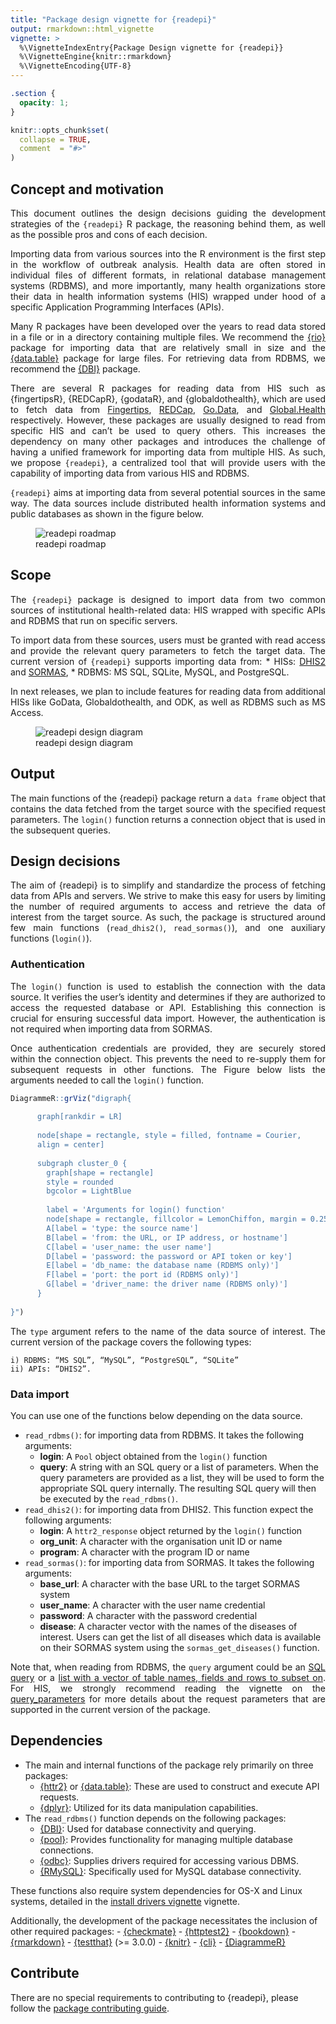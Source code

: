```yaml
---
title: "Package design vignette for {readepi}"
output: rmarkdown::html_vignette
vignette: >
  %\VignetteIndexEntry{Package Design vignette for {readepi}}
  %\VignetteEngine{knitr::rmarkdown}
  %\VignetteEncoding{UTF-8}
---
```


```css
.section {
  opacity: 1;
}
```

```r
knitr::opts_chunk$set(
  collapse = TRUE,
  comment  = "#>"
)
```

## Concept and motivation

::: {style="text-align: justify;"}

This document outlines the design decisions guiding the development strategies 
of the `{readepi}` R package, the reasoning behind them, as well as the 
possible pros and cons of each decision.

Importing data from various sources into the R environment is the first step 
in the workflow of outbreak analysis. Health data are often stored in 
individual files of different formats, in relational database management 
systems (RDBMS), and more importantly, many health organizations store their 
data in health information systems (HIS) wrapped under hood of a specific 
Application Programming Interfaces (APIs).

Many R packages have been developed over the years to read data stored in a 
file or in a directory containing multiple files. We recommend the 
[{rio}](http://gesistsa.github.io/rio/) package for importing data 
that are relatively small in size and the 
[{data.table}](https://cran.r-project.org/web/packages/data.table/vignettes/) 
package for large files. For retrieving data from RDBMS, we recommend the 
[{DBI}](https://dbi.r-dbi.org/) package.

There are several R packages for reading data from HIS such as {fingertipsR}, 
{REDCapR}, {godataR}, and {globaldothealth}, which are used to fetch data from 
[Fingertips](https://fingertips.phe.org.uk/), 
[REDCap](https://projectredcap.org/software/), 
[Go.Data](https://www.who.int/tools/godata), and 
[Global.Health](https://global.health/) respectively. However, these packages 
are usually designed to read from specific HIS and can't be used to query 
others. This increases the dependency on many other packages and introduces 
the challenge of having a unified framework for importing data from multiple 
HIS. As such, we propose `{readepi}`, a centralized tool that will provide 
users with the capability of importing data from various HIS and RDBMS.

`{readepi}` aims at importing data from several potential sources in the same
way. The data sources include distributed health information systems and public
databases as shown in the figure below.
:::

![readepi roadmap](../man/figures/roadmap_readepi.drawio.svg)

## Scope

::: {style="text-align: justify;"}

The `{readepi}` package is designed to import data from two common sources of 
institutional health-related data: HIS wrapped with specific APIs and 
RDBMS that run on specific servers.

To import data from these sources, users must be granted with read access and
provide the relevant query parameters to fetch the target data.
The current version of `{readepi}` supports importing data from:
  * HISs: [DHIS2](https://dhis2.org/) and [SORMAS](https://sormas.org/),
  * RDBMS: MS SQL, SQLite, MySQL, and PostgreSQL.

In next releases, we plan to include features for reading data from additional 
HISs like GoData, Globaldothealth, and ODK, as well as RDBMS such as MS Access.

:::

![readepi design diagram](../man/figures/readepi_design_diagram_v-0.1.0.drawio.svg)


## Output

::: {style="text-align: justify;"}
The main functions of the {readepi} package return a `data frame` object that
contains the data fetched from the target source with the specified request parameters.
The `login()` function returns a connection object that is used in the subsequent queries.
:::

## Design decisions

::: {style="text-align: justify;"}
The aim of {readepi} is to simplify and standardize the process of fetching data from APIs and servers. We strive to make this easy for users by limiting the number of required arguments to access and retrieve the data of interest from 
the target source. As such, the package is structured around few main functions (`read_dhis2()`, `read_sormas()`), and one auxiliary functions (`login()`).

### Authentication

The `login()` function is used to establish the connection with the data source. It verifies the user's identity and determines if they are authorized to access the requested database or API. Establishing this connection is crucial for ensuring successful data import. However, the authentication is not required
when importing data from SORMAS.

Once authentication credentials are provided, they are securely stored within 
the connection object. This prevents the need to re-supply them for subsequent 
requests in other functions. The Figure below lists the arguments needed to 
call the `login()` function.
:::

```r
DiagrammeR::grViz("digraph{
 
      graph[rankdir = LR]
  
      node[shape = rectangle, style = filled, fontname = Courier,
      align = center]
  
      subgraph cluster_0 {
        graph[shape = rectangle]
        style = rounded
        bgcolor = LightBlue
    
        label = 'Arguments for login() function'
        node[shape = rectangle, fillcolor = LemonChiffon, margin = 0.25]
        A[label = 'type: the source name']
        B[label = 'from: the URL, or IP address, or hostname']
        C[label = 'user_name: the user name']
        D[label = 'password: the password or API token or key']
        E[label = 'db_name: the database name (RDBMS only)']
        F[label = 'port: the port id (RDBMS only)']
        G[label = 'driver_name: the driver name (RDBMS only)']
      }
      
}")
```

::: {style="text-align: justify;"}
The `type` argument refers to the name of the data source of interest. The 
current version of the package covers the following types:

    i) RDBMS: “MS SQL”, “MySQL”, “PostgreSQL”, “SQLite”
    ii) APIs: “DHIS2”.
:::

### Data import

You can use one of the functions below depending on the data source.

* `read_rdbms()`: for importing data from RDBMS. It takes the following arguments:
  * **login**: A `Pool` object obtained from the `login()` function
  * **query**: A string with an SQL query or a list of parameters. When the
  query parameters are provided as a list, they will be used to form the
  appropriate SQL query internally. The resulting SQL query will then be
  executed by the `read_rdbms()`.
* `read_dhis2()`: for importing data from DHIS2. This function expect the following arguments:
  * **login**: A `httr2_response` object returned by the `login()` function
  * **org_unit**: A character with the organisation unit ID or name
  * **program**: A character with the program ID or name
* `read_sormas()`: for importing data from SORMAS. It takes the following arguments:
  * **base_url**: A character with the base URL to the target SORMAS system
  * **user_name**: A character with the user name credential
  * **password**: A character with the password credential
  * **disease**: A character vector with the names of the diseases of interest.
  Users can get the list of all diseases which data is available on their SORMAS
  system using the `sormas_get_diseases()` function.

::: {style="text-align: justify;"}
Note that, when reading from RDBMS, the `query` argument could be an [SQL query]{.underline} or a [list with a vector of table names, fields and rows to subset on]{.underline}.
For HIS, we strongly recommend reading the vignette on the [query_parameters](./query_parameters.Rmd) for more details about the request
parameters that are supported in the current version of the package.
:::


## Dependencies

* The main and internal functions of the package rely primarily on three packages:
  - [{httr2}](https://CRAN.R-project.org/package=httr2) or [{data.table}](https://CRAN.R-project.org/package=data.table): These are used to construct and execute API requests.
  - [{dplyr}](https://CRAN.R-project.org/package=dplyr): Utilized for its data manipulation capabilities.

* The `read_rdbms()` function depends on the following packages:
  - [{DBI}](https://CRAN.R-project.org/package=DBI): Used for database connectivity and querying.
  - [{pool}](https://CRAN.R-project.org/package=pool): Provides functionality for managing multiple database connections.
  - [{odbc}](https://CRAN.R-project.org/package=odbc): Supplies drivers required for accessing various DBMS.
  - [{RMySQL}](https://CRAN.R-project.org/package=RMySQL): Specifically used for MySQL database connectivity.

These functions also require system dependencies for OS-X and Linux systems, detailed in the [install drivers vignette](./install_drivers.Rmd) vignette.

Additionally, the development of the package necessitates the inclusion of other required packages:
- [{checkmate}](https://CRAN.R-project.org/package=checkmate)
- [{httptest2}](https://CRAN.R-project.org/package=httptest2)
- [{bookdown}](https://CRAN.R-project.org/package=bookdown)
- [{rmarkdown}](https://CRAN.R-project.org/package=rmarkdown)
- [{testthat}](https://CRAN.R-project.org/package=testthat) (>= 3.0.0)
- [{knitr}](https://CRAN.R-project.org/package=knitr)
- [{cli}](https://CRAN.R-project.org/package=cli)
- [{DiagrammeR}](https://CRAN.R-project.org/package=DiagrammeR)

## Contribute

There are no special requirements to contributing to {readepi}, please follow the [package contributing guide](https://github.com/epiverse-trace/.github/blob/main/CONTRIBUTING.md).

